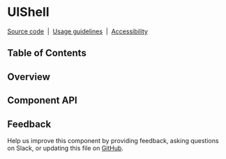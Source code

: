 
# UIShell

[Source code](https://github.com/carbon-design-system/carbon/tree/main/packages/react/src/components/UIShell)
&nbsp;|&nbsp;
[Usage guidelines](https://www.carbondesignsystem.com/components/UI-shell-header/usage)
&nbsp;|&nbsp;
[Accessibility](https://www.carbondesignsystem.com/components/UI-shell-header/accessibility)

## Table of Contents

## Overview

## Component API

<ArgTypes />

## Feedback

Help us improve this component by providing feedback, asking questions on Slack,
or updating this file on
[GitHub](https://github.com/carbon-design-system/carbon/edit/main/packages/react/src/components/UIShell/UIShell.mdx).
